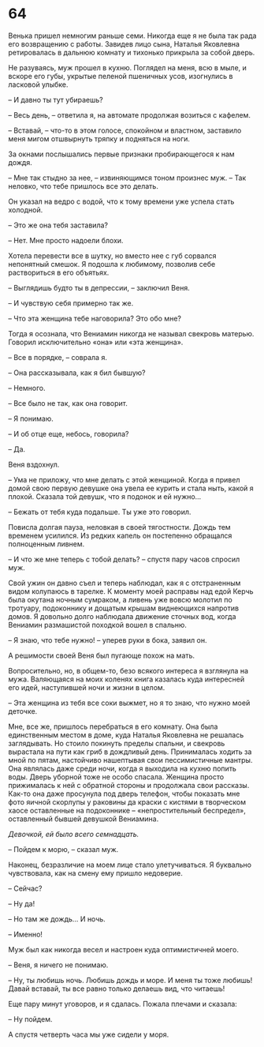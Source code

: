 # 64 {-}

Венька пришел немногим раньше семи. Никогда еще я не была так рада его возвращению с работы. Завидев лицо сына, Наталья Яковлевна ретировалась в дальнюю комнату и тихонько прикрыла за собой дверь.

Не разуваясь, муж прошел в кухню. Поглядел на меня, всю в мыле, и вскоре его губы, укрытые пеленой пшеничных усов, изогнулись в ласковой улыбке.

– И давно ты тут убираешь?

– Весь день, – ответила я, на автомате продолжая возиться с кафелем.

– Вставай, – что-то в этом голосе, спокойном и властном, заставило меня мигом отшвырнуть тряпку и подняться на ноги.

За окнами послышались первые признаки пробирающегося к нам дождя.

– Мне так стыдно за нее, – извиняющимся тоном произнес муж. – Так неловко, что тебе пришлось все это делать.

Он указал на ведро с водой, что к тому времени уже успела стать холодной.

– Это же она тебя заставила?

– Нет. Мне просто надоели блохи.

Хотела перевести все в шутку, но вместо нее с губ сорвался непонятный смешок. Я подошла к любимому, позволив себе раствориться в его объятьях.

– Выглядишь будто ты в депрессии, – заключил Веня.

– И чувствую себя примерно так же.

– Что эта женщина тебе наговорила? Это обо мне?

Тогда я осознала, что Вениамин никогда не называл свекровь матерью. Говорил исключительно «она» или «эта женщина».

– Все в порядке, – соврала я.

– Она рассказывала, как я бил бывшую?

– Немного.

– Все было не так, как она говорит.

– Я понимаю.

– И об отце еще, небось, говорила?

– Да.

Веня вздохнул.

– Ума не приложу, что мне делать с этой женщиной. Когда я привел домой свою первую девушке она увела ее курить и стала ныть, какой я плохой. Сказала той девушк, что я подонок и ей нужно…

– Бежать от тебя куда подальше. Ты уже это говорил.

Повисла долгая пауза, неловкая в своей тягостности. Дождь тем временем усилился. Из редких капель он постепенно обращался полноценным ливнем.

– И что же мне теперь с тобой делать? – спустя пару часов спросил муж.

Свой ужин он давно съел и теперь наблюдал, как я с отстраненным видом колупаюсь в тарелке. К моменту моей расправы над едой Керчь была окутана ночным сумраком, а ливень уже вовсю молотил по тротуару, подоконнику и дощатым крышам виднеющихся напротив домов. Я довольно долго наблюдала движение сточных вод, когда Вениамин размашистой походкой вошел в спальню.

– Я знаю, что тебе нужно! – уперев руки в бока, заявил он.

А решимости своей Веня был пугающе похож на мать.

Вопросительно, но, в общем-то, безо всякого интереса я взглянула на мужа. Валяющаяся на моих коленях книга казалась куда интересней его идей, наступившей ночи и жизни в целом.

– Эта женщина из тебя все соки выжмет, но я то знаю, что нужно моей деточке.

Мне, все же, пришлось перебраться в его комнату. Она была единственным местом в доме, куда Наталья Яковлевна не решалась заглядывать. Но стоило покинуть пределы спальни, и свекровь вырастала на пути как гриб в дождливый день. Принималась ходить за мной по пятам, настойчиво нашептывая свои пессимистичные мантры. Она являлась даже среди ночи, когда я выходила на кухню попить воды. Дверь уборной тоже не особо спасала. Женщина просто прижималась к ней с обратной стороны и продолжала свои рассказы. Как-то она даже просунула под дверь телефон, чтобы показать мне фото яичной скорлупы у раковины да краски с кистями в творческом хаосе оставленные на подоконнике – «непростительный беспредел», оставленный бывшей девушкой Вениамина.

*Девочкой, ей было всего семнадцать.*

– Пойдем к морю, –  сказал муж.

Наконец, безразличие на моем лице стало улетучиваться. Я буквально чувствовала, как на смену ему пришло недоверие.

– Сейчас?

– Ну да!

– Но там же дождь… И ночь.

– Именно!

Муж был как никогда весел и настроен куда оптимистичней моего.

– Веня, я ничего не понимаю.

– Ну, ты любишь ночь. Любишь дождь и море. И меня ты тоже любишь! Давай вставай, ты все равно только делаешь вид, что читаешь!

Еще пару минут уговоров, и я сдалась. Пожала плечами и сказала:

– Ну пойдем.

А спустя четверть часа мы уже сидели у моря.


